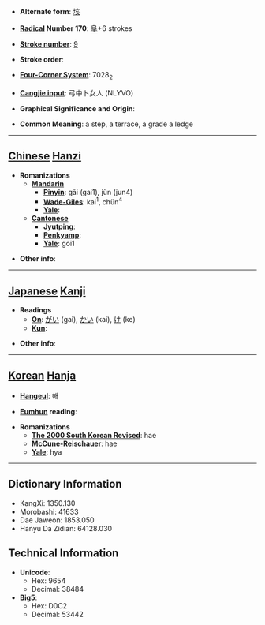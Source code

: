 * '''Alternate form''': [[垓]]

* '''[[Wiktionary:Chinese radical index| Radical]] Number 170''': [[Wiktionary:Chinese radical index 阜|阜]]+6 strokes

* '''[[Wiktionary:Chinese total strokes index|Stroke number]]''': [[Wiktionary:Chinese total strokes index 9|9]]

* '''Stroke order''': 

* '''[[Wiktionary:Chinese four corner index|Four-Corner System]]''': 7028<sub>2</sub>

* '''[[Wiktionary:Chinese Cangjie index|Cangjie input]]''': 弓中卜女人 (NLYVO)

* '''Graphical Significance and Origin''': 

* '''Common Meaning''': a step, a terrace, a grade a ledge

----

== [[Chinese]] [[Hanzi]] ==

* '''Romanizations'''
** '''[[Mandarin]]'''
*** '''[[Pinyin]]''': gāi (gai1), jùn (jun4)
*** '''[[Wade-Giles]]''': kai<sup>1</sup>, chün<sup>4</sup>
*** '''[[Yale]]''': 
** '''[[Cantonese]]'''
*** '''[[Jyutping]]''':
*** '''[[Penkyamp]]''': 
*** '''[[Yale]]''': goi1

* '''Other info''': 

----

== [[Japanese]] [[Kanji]] ==

* '''Readings'''
** '''[[On]]''': [[がい]] (gai), [[かい]] (kai), [[け]] (ke)
** '''[[Kun]]''': 

* '''Other info''':  

----

== [[Korean]] [[Hanja]] ==

* '''[[Hangeul]]''': 해

* '''[[Eumhun]] reading''': 

* '''Romanizations'''
** '''[[The 2000 South Korean Revised Romanization|The 2000 South Korean Revised]]''': hae
** '''[[McCune-Reischauer]]''': hae
** '''[[Yale]]''': hya

----

== Dictionary Information ==

* KangXi: 1350.130
* Morobashi: 41633
* Dae Jaweon: 1853.050
* Hanyu Da Zidian: 64128.030

== Technical Information ==

* '''Unicode''':
** Hex: 9654
** Decimal: 38484
* '''Big5''':
** Hex: D0C2
** Decimal: 53442
